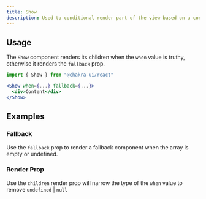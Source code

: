 ```yaml
---
title: Show
description: Used to conditional render part of the view based on a condition.
---
```


<ExampleTabs name="show-basic" />

## Usage

The `Show` component renders its children when the `when` value is truthy,
otherwise it renders the `fallback` prop.

```jsx
import { Show } from "@chakra-ui/react"
```

```jsx
<Show when={...} fallback={...}>
  <div>Content</div>
</Show>
```

## Examples

### Fallback

Use the `fallback` prop to render a fallback component when the array is empty
or undefined.

<ExampleTabs name="show-with-fallback" />

### Render Prop

Use the `children` render prop will narrow the type of the `when` value to
remove `undefined` | `null`

<ExampleTabs name="show-with-render-prop" />
